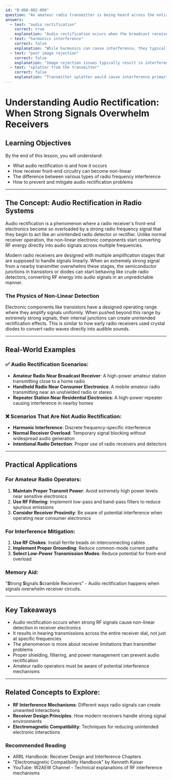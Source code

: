 ```yaml
---
id: "B-008-002-006"
question: "An amateur radio transmitter is being heard across the entire dial of a broadcast receiver. The receiver is most probably suffering from:"
answers:
  - text: "audio rectification"
    correct: true
    explanation: "Audio rectification occurs when the broadcast receiver's front-end circuitry becomes non-linear and effectively acts as an unintended detector or rectifier. This causes the strong radio frequency (RF) signal from the amateur transmitter to be converted directly into audio across multiple frequencies, creating the sensation of hearing the transmission across the entire receiver dial. It typically happens when the receiver's RF amplifier stages become overloaded by a very strong nearby signal."
  - text: "harmonics interference"
    correct: false
    explanation: "While harmonics can cause interference, they typically appear at specific frequencies that are multiples of the fundamental frequency, not across the entire dial. Harmonics would cause discrete interference points rather than a widespread signal across all receiver frequencies."
  - text: "poor image rejection"
    correct: false
    explanation: "Image rejection issues typically result in interference at specific, predictable frequencies related to the receiver's intermediate frequency (IF) design. They do not cause signals to be heard across the entire dial, but rather at specific mirror frequencies."
  - text: "splatter from the transmitter"
    correct: false
    explanation: "Transmitter splatter would cause interference primarily near the transmitted frequency, not across the entire broadcast receiver dial. Splatter represents unwanted signal spreading adjacent to the main transmission frequency, not a uniform signal across all frequencies."
---
```


# Understanding Audio Rectification: When Strong Signals Overwhelm Receivers

## Learning Objectives
By the end of this lesson, you will understand:
- What audio rectification is and how it occurs
- How receiver front-end circuitry can become non-linear
- The difference between various types of radio frequency interference
- How to prevent and mitigate audio rectification problems

---

## The Concept: Audio Rectification in Radio Systems

Audio rectification is a phenomenon where a radio receiver's front-end electronics become so overloaded by a strong radio frequency signal that they begin to act like an unintended radio detector or rectifier. Unlike normal receiver operation, the non-linear electronic components start converting RF energy directly into audio signals across multiple frequencies.

Modern radio receivers are designed with multiple amplification stages that are supposed to handle signals linearly. When an extremely strong signal from a nearby transmitter overwhelms these stages, the semiconductor junctions in transistors or diodes can start behaving like crude radio detectors, converting RF energy into audio signals in an unpredictable manner.

### The Physics of Non-Linear Detection

Electronic components like transistors have a designed operating range where they amplify signals uniformly. When pushed beyond this range by extremely strong signals, their internal junctions can create unintended rectification effects. This is similar to how early radio receivers used crystal diodes to convert radio waves directly into audible sounds.

---

## Real-World Examples

### ✅ Audio Rectification Scenarios:
- **Amateur Radio Near Broadcast Receiver**: A high-power amateur station transmitting close to a home radio
- **Handheld Radio Near Consumer Electronics**: A mobile amateur radio transmitting near an unshielded radio or stereo
- **Repeater Station Near Residential Electronics**: A high-power repeater causing interference in nearby homes

### ❌ Scenarios That Are Not Audio Rectification:
- **Harmonic Interference**: Discrete frequency-specific interference
- **Normal Receiver Overload**: Temporary signal blocking without widespread audio generation
- **Intentional Radio Detection**: Proper use of radio receivers and detectors

---

## Practical Applications

### For Amateur Radio Operators:
1. **Maintain Proper Transmit Power**: Avoid extremely high power levels near sensitive electronics
2. **Use RF Filtering**: Implement low-pass and band-pass filters to reduce spurious emissions
3. **Consider Receiver Proximity**: Be aware of potential interference when operating near consumer electronics

### For Interference Mitigation:
1. **Use RF Chokes**: Install ferrite beads on interconnecting cables
2. **Implement Proper Grounding**: Reduce common-mode current paths
3. **Select Low-Power Transmission Modes**: Reduce potential for front-end overload

### Memory Aid:
"**S**trong **S**ignals **S**cramble Receivers" - Audio rectification happens when signals overwhelm receiver circuits.

---

## Key Takeaways

- Audio rectification occurs when strong RF signals cause non-linear detection in receiver electronics
- It results in hearing transmissions across the entire receiver dial, not just at specific frequencies
- The phenomenon is more about receiver limitations than transmitter problems
- Proper shielding, filtering, and power management can prevent audio rectification
- Amateur radio operators must be aware of potential interference mechanisms

---

## Related Concepts to Explore:
- **RF Interference Mechanisms**: Different ways radio signals can create unwanted interactions
- **Receiver Design Principles**: How modern receivers handle strong signal environments
- **Electromagnetic Compatibility**: Techniques for reducing unintended electronic interactions

### Recommended Reading
- ARRL Handbook: Receiver Design and Interference Chapters
- "Electromagnetic Compatibility Handbook" by Kenneth Kaiser
- YouTube: W2AEW Channel - Technical explanations of RF interference mechanisms